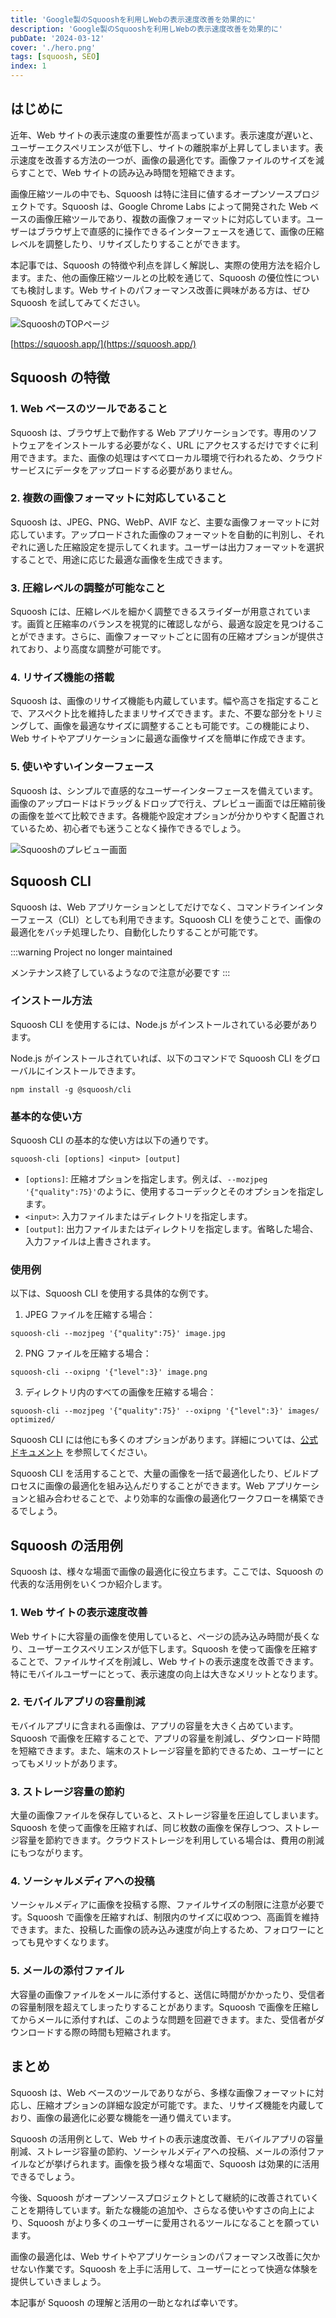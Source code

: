 ```yaml
---
title: 'Google製のSquooshを利用しWebの表示速度改善を効果的に'
description: 'Google製のSquooshを利用しWebの表示速度改善を効果的に'
pubDate: '2024-03-12'
cover: './hero.png'
tags: [squoosh, SEO]
index: 1
---
```



## はじめに

近年、Web サイトの表示速度の重要性が高まっています。表示速度が遅いと、ユーザーエクスペリエンスが低下し、サイトの離脱率が上昇してしまいます。表示速度を改善する方法の一つが、画像の最適化です。画像ファイルのサイズを減らすことで、Web サイトの読み込み時間を短縮できます。

画像圧縮ツールの中でも、Squoosh は特に注目に値するオープンソースプロジェクトです。Squoosh は、Google Chrome Labs によって開発された Web ベースの画像圧縮ツールであり、複数の画像フォーマットに対応しています。ユーザーはブラウザ上で直感的に操作できるインターフェースを通じて、画像の圧縮レベルを調整したり、リサイズしたりすることができます。

本記事では、Squoosh の特徴や利点を詳しく解説し、実際の使用方法を紹介します。また、他の画像圧縮ツールとの比較を通じて、Squoosh の優位性についても検討します。Web サイトのパフォーマンス改善に興味がある方は、ぜひ Squoosh を試してみてください。

![SquooshのTOPページ](./squoosh.webp)

[https://squoosh.app/](https://squoosh.app/)

## Squoosh の特徴

### 1. Web ベースのツールであること

Squoosh は、ブラウザ上で動作する Web アプリケーションです。専用のソフトウェアをインストールする必要がなく、URL にアクセスするだけですぐに利用できます。また、画像の処理はすべてローカル環境で行われるため、クラウドサービスにデータをアップロードする必要がありません。

### 2. 複数の画像フォーマットに対応していること

Squoosh は、JPEG、PNG、WebP、AVIF など、主要な画像フォーマットに対応しています。アップロードされた画像のフォーマットを自動的に判別し、それぞれに適した圧縮設定を提示してくれます。ユーザーは出力フォーマットを選択することで、用途に応じた最適な画像を生成できます。

### 3. 圧縮レベルの調整が可能なこと

Squoosh には、圧縮レベルを細かく調整できるスライダーが用意されています。画質と圧縮率のバランスを視覚的に確認しながら、最適な設定を見つけることができます。さらに、画像フォーマットごとに固有の圧縮オプションが提供されており、より高度な調整が可能です。

### 4. リサイズ機能の搭載

Squoosh は、画像のリサイズ機能も内蔵しています。幅や高さを指定することで、アスペクト比を維持したままリサイズできます。また、不要な部分をトリミングして、画像を最適なサイズに調整することも可能です。この機能により、Web サイトやアプリケーションに最適な画像サイズを簡単に作成できます。

### 5. 使いやすいインターフェース

Squoosh は、シンプルで直感的なユーザーインターフェースを備えています。画像のアップロードはドラッグ＆ドロップで行え、プレビュー画面では圧縮前後の画像を並べて比較できます。各機能や設定オプションが分かりやすく配置されているため、初心者でも迷うことなく操作できるでしょう。

![Squooshのプレビュー画面](./squoosh-preview.webp)

## Squoosh CLI

Squoosh は、Web アプリケーションとしてだけでなく、コマンドラインインターフェース（CLI）としても利用できます。Squoosh CLI を使うことで、画像の最適化をバッチ処理したり、自動化したりすることが可能です。

:::warning
Project no longer maintained

メンテナンス終了しているようなので注意が必要です
:::

### インストール方法

Squoosh CLI を使用するには、Node.js がインストールされている必要があります。

Node.js がインストールされていれば、以下のコマンドで Squoosh CLI をグローバルにインストールできます。

```
npm install -g @squoosh/cli
```

### 基本的な使い方

Squoosh CLI の基本的な使い方は以下の通りです。

```
squoosh-cli [options] <input> [output]
```

- `[options]`: 圧縮オプションを指定します。例えば、`--mozjpeg '{"quality":75}'`のように、使用するコーデックとそのオプションを指定します。
- `<input>`: 入力ファイルまたはディレクトリを指定します。
- `[output]`: 出力ファイルまたはディレクトリを指定します。省略した場合、入力ファイルは上書きされます。

### 使用例

以下は、Squoosh CLI を使用する具体的な例です。

1. JPEG ファイルを圧縮する場合：

```
squoosh-cli --mozjpeg '{"quality":75}' image.jpg
```

2. PNG ファイルを圧縮する場合：

```
squoosh-cli --oxipng '{"level":3}' image.png
```

3. ディレクトリ内のすべての画像を圧縮する場合：

```
squoosh-cli --mozjpeg '{"quality":75}' --oxipng '{"level":3}' images/ optimized/
```

Squoosh CLI には他にも多くのオプションがあります。詳細については、[公式ドキュメント](https://www.npmjs.com/package/@squoosh/cli) を参照してください。

Squoosh CLI を活用することで、大量の画像を一括で最適化したり、ビルドプロセスに画像の最適化を組み込んだりすることができます。Web アプリケーションと組み合わせることで、より効率的な画像の最適化ワークフローを構築できるでしょう。

## Squoosh の活用例

Squoosh は、様々な場面で画像の最適化に役立ちます。ここでは、Squoosh の代表的な活用例をいくつか紹介します。

### 1. Web サイトの表示速度改善

Web サイトに大容量の画像を使用していると、ページの読み込み時間が長くなり、ユーザーエクスペリエンスが低下します。Squoosh を使って画像を圧縮することで、ファイルサイズを削減し、Web サイトの表示速度を改善できます。特にモバイルユーザーにとって、表示速度の向上は大きなメリットとなります。

### 2. モバイルアプリの容量削減

モバイルアプリに含まれる画像は、アプリの容量を大きく占めています。Squoosh で画像を圧縮することで、アプリの容量を削減し、ダウンロード時間を短縮できます。また、端末のストレージ容量を節約できるため、ユーザーにとってもメリットがあります。

### 3. ストレージ容量の節約

大量の画像ファイルを保存していると、ストレージ容量を圧迫してしまいます。Squoosh を使って画像を圧縮すれば、同じ枚数の画像を保存しつつ、ストレージ容量を節約できます。クラウドストレージを利用している場合は、費用の削減にもつながります。

### 4. ソーシャルメディアへの投稿

ソーシャルメディアに画像を投稿する際、ファイルサイズの制限に注意が必要です。Squoosh で画像を圧縮すれば、制限内のサイズに収めつつ、高画質を維持できます。また、投稿した画像の読み込み速度が向上するため、フォロワーにとっても見やすくなります。

### 5. メールの添付ファイル

大容量の画像ファイルをメールに添付すると、送信に時間がかかったり、受信者の容量制限を超えてしまったりすることがあります。Squoosh で画像を圧縮してからメールに添付すれば、このような問題を回避できます。また、受信者がダウンロードする際の時間も短縮されます。

## まとめ

Squoosh は、Web ベースのツールでありながら、多様な画像フォーマットに対応し、圧縮オプションの詳細な設定が可能です。また、リサイズ機能を内蔵しており、画像の最適化に必要な機能を一通り備えています。

Squoosh の活用例として、Web サイトの表示速度改善、モバイルアプリの容量削減、ストレージ容量の節約、ソーシャルメディアへの投稿、メールの添付ファイルなどが挙げられます。画像を扱う様々な場面で、Squoosh は効果的に活用できるでしょう。

今後、Squoosh がオープンソースプロジェクトとして継続的に改善されていくことを期待しています。新たな機能の追加や、さらなる使いやすさの向上により、Squoosh がより多くのユーザーに愛用されるツールになることを願っています。

画像の最適化は、Web サイトやアプリケーションのパフォーマンス改善に欠かせない作業です。Squoosh を上手に活用して、ユーザーにとって快適な体験を提供していきましょう。

本記事が Squoosh の理解と活用の一助となれば幸いです。
